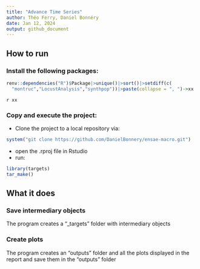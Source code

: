 ```yaml
---
title: "Advance Time Series"
author: Théo Ferry, Daniel Bonnéry
date: Jan 12, 2024
output: github_document
---
```


## How to run 

### Install the following packages:

```r
renv::dependencies("R")$Package|>unique()|>sort()|>setdiff(c(
  "montruc","LocustAnalysis","synthpop"))|>paste(collapse = ", ")->xx
```

`r xx`

### Copy and execute the project:

- Clone the project to a local repository
via:

```r
system("git clone https://github.com/DanielBonnery/ensae-macro.git")
```

- open the .rproj file in Rstudio
- run:

```r
library(targets)
tar_make()
```

## What it does

### Save intermediary objects

The program creates a "_targets" folder with intermediary objects

### Create plots

The program creates an "outputs" folder and all the  plots displayed  in the report and save them in the  "outputs" folder

